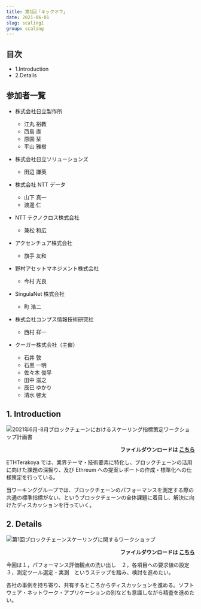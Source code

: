 ```yaml
---
title: 第1回「キックオフ」
date: 2021-06-01
slug: scaling1
group: scaling
---
```


## 目次

- 1.Introduction
- 2.Details

## 参加者一覧

- 株式会社日立製作所

  - 江丸 裕教
  - 西島 直
  - 原園 栞
  - 平山 雅樹

- 株式会社日立ソリューションズ

  - 田辺 謙英

- 株式会社 NTT データ

  - 山下 真一
  - 渡邊 仁

- NTT テクノクロス株式会社

  - 兼松 和広

- アクセンチュア株式会社

  - 旗手 友和

- 野村アセットマネジメント株式会社

  - 今村 光良

- SingulaNet 株式会社

  - 町 浩二

- 株式会社コンプス情報技術研究社

  - 西村 祥一

* クーガー株式会社（主催）

  - 石井 敦
  - 石黒 一明
  - 佐々木 俊平
  - 田中 滋之
  - 辰巳 ゆかり
  - 清水 啓太

## 1. Introduction

![2021年6月-8月ブロックチェーンにおけるスケーリング指標策定ワークショップ計画書](./images/section1.png)

<p style="text-align: right;font-weight:bold;">
  ファイルダウンロードは
  <a href="/pdf/scaling/ETHTerakoya_Overview-scaling.pdf" target="_blank">
    こちら
  </a>
</p>

ETHTerakoya では、業界テーマ・技術要素に特化し、ブロックチェーンの活用に向けた課題の深掘り、及び Ethreum への提案レポートの作成・標準化への仕様策定を行っている。

当ワーキンググループでは、ブロックチェーンのパフォーマンスを測定する際の共通の標準指標がない、というブロックチェーンの全体課題に着目し、解決に向けたディスカッションを行っていく。

## 2. Details

![第1回ブロックチェーンスケーリングに関するワークショップ](./images/section2.png)

<p style="text-align: right;font-weight:bold;">
  ファイルダウンロードは
  <a href="/pdf/scaling/2021_06_ethterakoya_kickoff.pdf" target="_blank">
    こちら
  </a>
</p>

今回は１，パフォーマンス評価観点の洗い出し　２，各項目への要求値の設定　３，測定ツール選定・実測　というステップを踏み、検討を進めたい。

各社の事例を持ち寄り、共有するところからディスカッションを進める。ソフトウェア・ネットワーク・アプリケーションの別なども意識しながら精査を進めたい。

